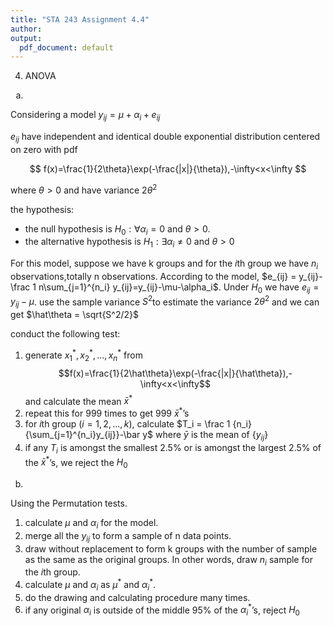 ---
title: "STA 243 Assignment 4.4"
author: 
output:
  pdf_document: default
---
4. ANOVA

(a)

Considering a model $y_{ij}=\mu + \alpha_i+e_{ij}$

$e_{ij}$ have independent and identical double exponential distribution centered on zero with pdf

$$
f(x)=\frac{1}{2\theta}\exp(-\frac{|x|}{\theta}),-\infty<x<\infty
$$

where $\theta>0$ and have variance $2\theta^2$

the hypothesis:

- the null hypothesis is $H_0:\forall\alpha_i = 0$ and $\theta>0$.
- the alternative hypothesis is $H_1:\exists\alpha_i\ne 0$ and $\theta>0$

For this model, suppose we have k groups and for the $i$th group we have $n_i$ observations,totally n observations. According to the model, $e_{ij} = y_{ij}-\frac 1 n\sum_{j=1}^{n_i} y_{ij}=y_{ij}-\mu-\alpha_i$. Under $H_0$ we have $e_{ij} =y_{ij}-\mu$. use the sample variance $S^2$to estimate the variance $2\theta^2$ and we can get $\hat\theta = \sqrt{S^2/2}$

conduct the following test:

1. generate $x_1^*,x_2^*,...,x_n^*$ from $$f(x)=\frac{1}{2\hat\theta}\exp(-\frac{|x|}{\hat\theta}),-\infty<x<\infty$$ and calculate the mean $\bar x^*$
1. repeat this for 999 times to get 999 $\bar x^*$'s
1. for $i$th group ($i=1,2,...,k$), calculate $T_i = \frac 1 {n_i}{\sum_{j=1}^{n_i}y_{ij}}-\bar y$ where $\bar y$ is the mean of $\{y_{ij}\}$
1. if any $T_i$ is amongst the smallest 2.5% or is amongst the largest 2.5% of the $\bar x^*$'s, we reject the $H_0$

(b)

Using the Permutation tests.

1. calculate $\mu$ and $\alpha_i$ for the model.
1. merge all the $y_{ij}$ to form a sample of n data points.
1. draw without replacement to form k groups with the number of sample as the same as the original groups. In other words, draw $n_i$ sample for the $i$th group.
1. calculate $\mu$ and $\alpha_i$ as $\mu^*$ and $\alpha_i^*$.
1. do the drawing and calculating procedure many times.
1. if any original $\alpha_i$ is outside of the middle 95% of the $\alpha_i^*$'s, reject $H_0$